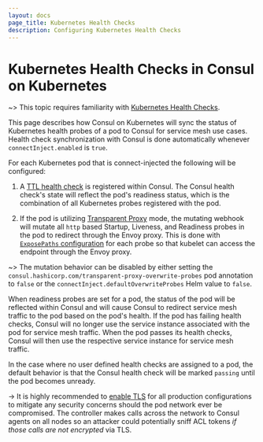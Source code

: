 ```yaml
---
layout: docs
page_title: Kubernetes Health Checks
description: Configuring Kubernetes Health Checks
---
```



# Kubernetes Health Checks in Consul on Kubernetes

~> This topic requires familiarity with [Kubernetes Health Checks](https://kubernetes.io/docs/tasks/configure-pod-container/configure-liveness-readiness-startup-probes/).

This page describes how Consul on Kubernetes will sync the status of Kubernetes health probes of a pod to Consul for service mesh use cases.
Health check synchronization with Consul is done automatically whenever `connectInject.enabled` is `true`.

For each Kubernetes pod that is connect-injected the following will be configured:

1. A [TTL health check](/docs/discovery/checks#ttl) is registered within Consul.
The Consul health check's state will reflect the pod's readiness status,
which is the combination of all Kubernetes probes registered with the pod.

1. If the pod is utilizing [Transparent Proxy](/docs/connect/transparent-proxy) mode, the mutating webhook will mutate all `http` based Startup, Liveness, and Readiness probes in the pod to redirect through the Envoy proxy.
This is done with [`ExposePaths` configuration](/docs/connect/registration/service-registration#expose-paths-configuration-reference) for each probe so that kubelet can access the endpoint through the Envoy proxy.

~> The mutation behavior can be disabled by either setting the `consul.hashicorp.com/transparent-proxy-overwrite-probes` pod annotation to `false` or the `connectInject.defaultOverwriteProbes` Helm value to `false`.

When readiness probes are set for a pod, the status of the pod will be reflected within Consul and will cause Consul to redirect service
mesh traffic to the pod based on the pod's health. If the pod has failing health checks, Consul will no longer use
the service instance associated with the pod for service mesh traffic. When the pod passes its health checks, Consul will
then use the respective service instance for service mesh traffic.

In the case where no user defined health checks are assigned to a pod, the default behavior is that the Consul health check will
be marked `passing` until the pod becomes unready.

-> It is highly recommended to [enable TLS](/docs/k8s/helm#v-global-tls-enabled) for all production configurations to mitigate any
security concerns should the pod network ever be compromised. The controller makes calls across the network to Consul agents on all
nodes so an attacker could potentially sniff ACL tokens *if those calls are not encrypted* via TLS.
